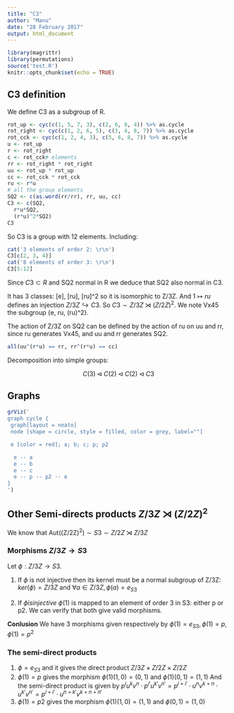 ```yaml
---
title: "C3"
author: "Manu"
date: "28 February 2017"
output: html_document
---
```


```r
library(magrittr)
library(permutations)
source('test.R')
knitr::opts_chunk$set(echo = TRUE)
```

## C3 definition

We define C3 as a subgroup of R.

```r
rot_up <- cyc(c(1, 5, 7, 3), c(2, 6, 8, 4)) %>% as.cycle
rot_right <- cyc(c(1, 2, 6, 5), c(3, 4, 8, 7)) %>% as.cycle
rot_cck <- cyc(c(1, 2, 4, 3), c(5, 6, 8, 7)) %>% as.cycle
u <- rot_up
r <- rot_right
c <- rot_cck# elements
rr <- rot_right * rot_right
uu <- rot_up * rot_up
cc <- rot_cck * rot_cck
ru <- r*u
# all the group elements
SQ2 <- c(as.word(rr/rr), rr, uu, cc)
C3 <- c(SQ2,
  r*u*SQ2,
  (r*u)^2*SQ2)
C3
```

So C3 is a group with 12 elements. Including:

```r
cat('3 elements of order 2: \r\n')
C3[c(2, 3, 4)]
cat('8 elements of order 3: \r\n')
C3[5:12]
```

Since $C3 \subset R$ and SQ2 normal in R we deduce that SQ2 also normal in C3.

It has 3 classes: [e], [ru], [ru]^2 so it is isomorphic to Z/3Z. And $1 \mapsto ru$
defines an injection $Z/3Z \hookrightarrow C3$. So $C3 \sim Z/3Z \rtimes (Z/2Z)^2$.
We note Vx45 the subgroup {e, ru, (ru)^2}.

The action of Z/3Z on SQ2 can be defined by the action of ru on uu and rr, since ru generates Vx45, and uu and rr generates SQ2.

```r
all(uu^(r*u) == rr, rr^(r*u) == cc)
```

Decomposition into simple groups:

$$ C(3) \lhd C(2) \lhd C(2) \lhd C3 $$

## Graphs

```r
grViz('
graph cycle {
 graph[layout = neato]
 node [shape = circle, style = filled, color = grey, label=""]

 e [color = red]; a; b; c; p; p2

  e -- a
  e -- b
  e -- c
  e -- p -- p2 -- e
}
')
```

## Other Semi-directs products $Z/3Z \rtimes (Z/2Z)^2$

We know that $\mathrm{Aut((Z/2Z)^2)} \sim S3 \sim Z/2Z \rtimes Z/3Z$

### Morphisms $Z/3Z \rightarrow S3$

Let $\phi: Z/3Z \rightarrow S3$. 

1. If $\phi$ is not injective then its kernel must be a normal subgroup of Z/3Z: $ker(\phi) = Z/3Z$ and $\forall a \in Z/3Z, \phi(a) = e_{S3}$

2. If $\phi is injective$
$\phi(1)$ is mapped to an element of order 3 in S3: either p or p2. We can verify that both give valid morphisms.

**Conlusion** We have 3 morphisms given respectively by $\phi(1) = e_{S3}, \phi(1) = p, \phi(1) = p^2$

### The semi-direct products

1. $\phi = e_{S3}$ and it gives the direct product $Z/3Z \times Z/2Z \times Z/2Z$
2. $\phi(1) = p$ gives the morphism $\phi(1)(1,0) = (0, 1)$ and $\phi(1)(0, 1) = (1, 1)$
And the semi-direct product is given by $p^iu^kv^n \cdot p^{i'}u^{k'}v^{n'} = p^{i+i'} \cdot u^nv^{k+n} \cdot u^{k'}v^{n'} = p^{i+i'} \cdot u^{n+k'}v^{k+n+n'}$
3. $\phi(1) = p2$ gives the morphism $\phi(1)(1, 0) = (1, 1)$ and $\phi(0, 1) = (1, 0)$
